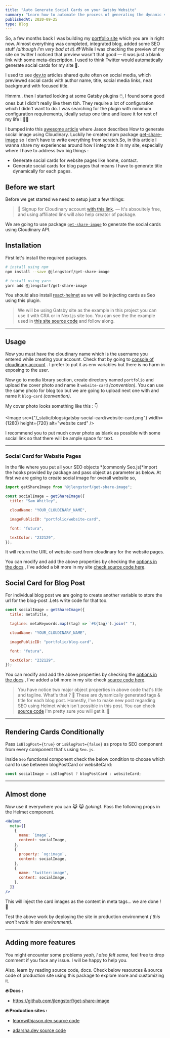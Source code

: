 ```yaml
---
title: "Auto Generate Social Cards on your Gatsby Website"
summary: "Learn how to automate the process of generating the dynamic social media cards for website pages and blog posts."
publishedAt: 2020-09-25
type: Blog
---
```


So, a few months back I was building my [portfolio site](http://adarsha.dev/) which you are in right now. Almost everything was completed, integrated blog, added some SEO stuff _(although I'm very bad at it).😳_ While I was checking the preview of my site on twitter I noticed that preview wasn't that good — it was just a blank link with some meta-description. I used to think Twitter would automatically generate social cards for my site 🤪.

I used to see [dev.to](https://dev.to/) articles shared quite often on social media, which previewed social cards with author name, title, social media links, neat background with focused title.

Hmmm.. then I started looking at some Gatsby plugins 🖱️, I found some good ones but I didn't really like them tbh. They require a lot of configuration which I didn't want to do. I was searching for the plugin with minimum configuration requirements, ideally setup one time and leave it for rest of my life ! 🚀🔥

I bumped into this [awesome article](https://www.learnwithjason.dev/blog/auto-generate-social-image/) where Jason describes How to generate social image using Cloudinary. Luckily he created npm package [get-share-image](https://www.npmjs.com/package/@jlengstorf/get-share-image) so I don't have to write everything from scratch.So, in this article I wanna share my experiences around how I integrate it in my site, especially where I have to address two big things :

- Generate social cards for website pages like home, contact.
- Generate social cards for blog pages that means I have to generate title dynamically for each pages.

## Before we start

Before we get started we need to setup just a few things:

> 🚨 Signup for Cloudinary account [with this link](https://jason.af/cloudinary). — It's absoultely free, and using affiliated link will also help creator of package.

We are going to use package [`get-share-image`](https://www.npmjs.com/package/@jlengstorf/get-share-image) to generate the social cards using Cloudinary API.

## Installation

First let's install the required packages.

```bash
# install using npm
npm install --save @jlengstorf/get-share-image

# install using yarn
yarn add @jlengstorf/get-share-image
```

You should also install [react-helmet](https://www.gatsbyjs.com/plugins/gatsby-plugin-react-helmet/#install) as we will be injecting cards as Seo using this plugin.

> We will be using Gatsby site as the example in this project you can use it with CRA or in Next.js site too.
> You can see the the example used in [this site source code](https://github.com/adarshaacharya/adarsha.dev/blob/master/src/components/Seo/Seo.js) and follow along.

---

## Usage

Now you must have the cloudinary name which is the username you entered while creating your account. Check that by going to [console of cloudinary account](https://cloudinary.com/console) . I prefer to put it as env variables but there is no harm in exposing to the user.

Now go to media library section, create directory named `portfolio` and upload the cover photo and name it `website-card` _(convention)_. You can use the same photo for blog too but we are going to upload next one with and name it `blog-card` _(convention)_.

My cover photo looks something like this : 👇

<Image
  src={"/_static/blogs/gatsby-social-card/website-card.png"}
  width={1280}
  height={720}
  alt="website card"
/>

I recommend you to put much cover photo as blank as possible with some social link so that there will be ample space for text.

---

### Social Card for Website Pages

In the file where you put all your SEO objects *(commonly Seo.js)*import the hooks provided by package and pass object as parameter as below.
At first we are going to create social image for overall website so,

```js
import getShareImage from "@jlengstorf/get-share-image";

const socialImage = getShareImage({
  title: "Sam Whitley",

  cloudName: "YOUR_CLOUDINARY_NAME",

  imagePublicID: "portfolio/website-card",

  font: "futura",

  textColor: "232129",
});
```

It will return the URL of website-card from cloudinary for the website pages.

You can modify and add the above properties by checking the [options in the docs](https://github.com/jlengstorf/get-share-image#options) , I've added a bit more in my site [check source code here](https://github.com/adarshaacharya/adarsha.dev/blob/c229d6341ae76d0c49b5cd6e969640aee44e799c/src/components/Seo/Seo.js#L15).

## Social Card for Blog Post

For individual blog post we are going to create another variable to store the url for the blog-post .Lets write code for that too.

```js
const socialImage = getShareImage({
  title: metaTitle,

  tagline: metaKeywords.map((tag) => `#${tag}`).join(" "),

  cloudName: "YOUR_CLOUDINARY_NAME",

  imagePublicID: "portfolio/blog-card",

  font: "futura",

  textColor: "232129",
});
```

You can modify and add the above properties by checking the [options in the docs](https://github.com/jlengstorf/get-share-image#options) , I've added a bit more in my site check [source code here](https://github.com/adarshaacharya/adarsha.dev/blob/c229d6341ae76d0c49b5cd6e969640aee44e799c/src/components/Seo/Seo.js#L31).

> You have notice two major object properties in above code that's title and tagline. What's that ? 🤔
> These are dynamically generated tags & title for each blog post. Honestly, I've to make new post regarding SEO using Helmet which isn't possible in this post. You can check [source code](https://github.com/adarshaacharya/adarsha.dev/blob/c229d6341ae76d0c49b5cd6e969640aee44e799c/src/components/Seo/Seo.js) I'm pretty sure you will get it. 🧠

---

## Rendering Cards Conditionally

Pass `isBlogPost={true}` or `isBlogPost={false}` as props to SEO component from every component that's using `Seo.js`.

Inside `Seo` functional component check the below condition to choose which card to use between blogPostCard or websiteCard:

```js
const socialImage = isBlogPost ? blogPostCard : websiteCard;
```

---

## Almost done

Now use it everywhere you can 😹 😹 _(joking)_. Pass the following props in the Helmet component.

```jsx
<Helmet
  meta={[
    {
      name: `image`,
      content: socialImage,
    },
    {
      property: `og:image`,
      content: socialImage,
    },
    {
      name: "twitter:image",
      content: socialImage,
    },
  ]}
/>
```

This will inject the card images as the content in meta tags... we are done ! 🤙

Test the above work by deploying the site in production environment _( this won't work in dev environment)._

---

## Adding more features

You might encounter some problems _yeah, I also felt same_, feel free to drop comment if you face any issue. I will be happy to help you.

Also, learn by reading source code, docs. Check below resources & source code of production site using this package to explore more and customizing it.

**🔥 Docs :**

- https://github.com/jlengstorf/get-share-image

**🔥 Production sites :**

- [learnwithjason.dev source code](https://github.com/jlengstorf/learnwithjason.dev)

- [adarsha.dev source code](https://github.com/adarshaacharya/portfolio-v2)
